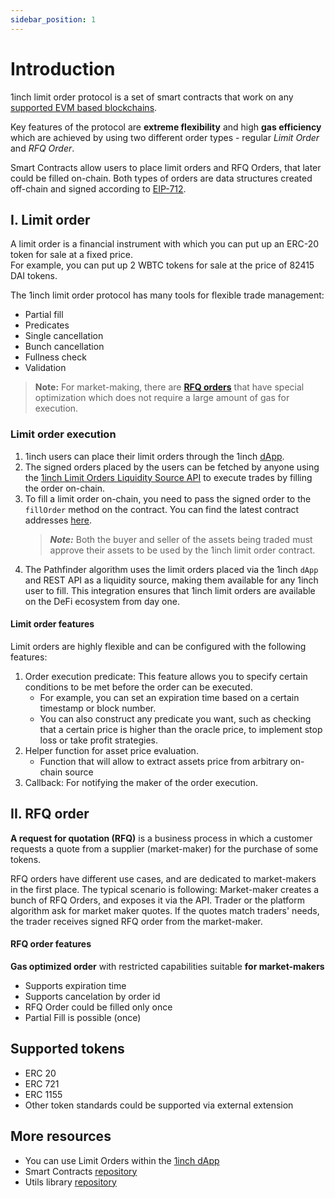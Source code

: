 ```yaml
---
sidebar_position: 1
---
```


# Introduction

1inch limit order protocol is a set of smart contracts that work on any [supported EVM based blockchains](https://help.1inch.io/en/articles/5528619-how-to-use-different-networks-on-1inch).

Key features of the protocol are **extreme flexibility** and high **gas efficiency** which are achieved by using two different order types - regular _Limit Order_ and _RFQ Order_.

Smart Contracts allow users to place limit orders and RFQ Orders, that later could be filled on-chain.
Both types of orders are data structures created off-chain and signed according to [EIP-712](https://eips.ethereum.org/EIPS/eip-712).

## I. Limit order

A limit order is a financial instrument with which you can put up an ERC-20 token for sale at a fixed price.  
For example, you can put up 2 WBTC tokens for sale at the price of 82415 DAI tokens.

The 1inch limit order protocol has many tools for flexible trade management:

- Partial fill
- Predicates
- Single cancellation
- Bunch cancellation
- Fullness check
- Validation

> **Note:** For market-making, there are [**RFQ orders**](#ii-rfq-order) that have special optimization which does not require a large amount of gas for execution.

### Limit order execution

1. 1inch users can place their limit orders through the 1inch [dApp](https://app.1inch.io/#/1/limit-order/WETH/DAI).
2. The signed orders placed by the users can be fetched by anyone using the [1inch Limit Orders Liquidity Source API](./api.mdx)
   to execute trades by filling the order on-chain.
3. To fill a limit order on-chain, you need to pass the signed order to the `fillOrder` method on the contract.
   You can find the latest contract addresses [here](https://github.com/1inch/limit-order-protocol-utils/blob/master/src/limit-order-protocol.const.ts).
   > **_Note:_** Both the buyer and seller of the assets being traded must approve their assets to be used by the 1inch limit order contract.
4. The Pathfinder algorithm uses the limit orders placed via the 1inch `dApp` and REST API as a liquidity source, making them available for any 1inch
   user to fill. This integration ensures that 1inch limit orders are available on the DeFi ecosystem from day one.

#### Limit order features

Limit orders are highly flexible and can be configured with the following features:

1. Order execution predicate: This feature allows you to specify certain conditions to be met before the order can be executed.
   - For example, you can set an expiration time based on a certain timestamp or block number.
   - You can also construct any predicate you want, such as checking that a certain price is higher than the oracle price,
     to implement stop loss or take profit strategies.
2. Helper function for asset price evaluation.
   - Function that will allow to extract assets price from arbitrary on-chain source
3. Callback: For notifying the maker of the order execution.

## II. RFQ order

**A request for quotation (RFQ)** is a business process in which a customer requests a quote from a supplier (market-maker) for the purchase of some tokens.

RFQ orders have different use cases, and are dedicated to market-makers in the first place. The typical scenario is following:
Market-maker creates a bunch of RFQ Orders, and exposes it via the API.
Trader or the platform algorithm ask for market maker quotes. If the quotes match traders' needs, the trader receives signed RFQ order from the market-maker.

#### RFQ order features

**Gas optimized order** with restricted capabilities suitable **for market-makers**

- Supports expiration time
- Supports cancelation by order id
- RFQ Order could be filled only once
- Partial Fill is possible (once)

## Supported tokens

- ERC 20
- ERC 721
- ERC 1155
- Other token standards could be supported via external extension

## More resources

- You can use Limit Orders within the [1inch dApp](https://app.1inch.io/#/1/limit-order/WETH/DAI)
- Smart Contracts [repository](https://github.com/1inch/limit-order-protocol/)
- Utils library [repository](https://github.com/1inch/limit-order-protocol-utils/)
